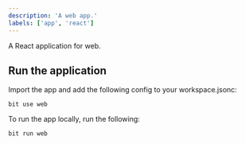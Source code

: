 ```yaml
---
description: 'A web app.'
labels: ['app', 'react']
---
```


A React application for web. 

## Run the application

Import the app and add the following config to your workspace.jsonc:

```
bit use web 
```

To run the app locally, run the following:

```
bit run web 
```
